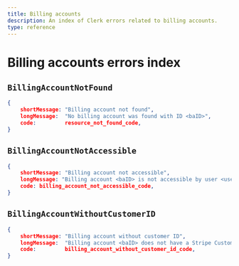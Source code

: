 ```yaml
---
title: Billing accounts
description: An index of Clerk errors related to billing accounts.
type: reference
---
```


# Billing accounts errors index

## `BillingAccountNotFound`

```json
{
    shortMessage: "Billing account not found",
    longMessage:  "No billing account was found with ID <baID>",
    code:         resource_not_found_code,
}
```

## `BillingAccountNotAccessible`

```json
{
    shortMessage: "Billing account not accessible",
    longMessage: "Billing account <baID> is not accessible by user <userID>",
    code: billing_account_not_accessible_code,
}
```

## `BillingAccountWithoutCustomerID`

```json
{
    shortMessage: "Billing account without customer ID",
    longMessage:  "Billing account <baID> does not have a Stripe Customer ID",
    code:         billing_account_without_customer_id_code,
}
```